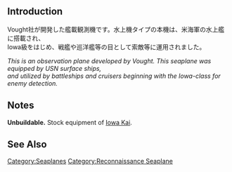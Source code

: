 {{Equipmentinfo
|name = OS2U
|id = 171
|japanesename = OS2U
|icon = {{Seaplane}}
|type = Recon Seaplane
|effect = {{AA}}+1, {{ASW}}+1, {{Dive}}+1, {{Hit}}+2, {{Evasion}}+1, {{LOS}}+6
|radius = 3
|scrap = {{Fuel}}2, {{Ammo}}1, {{Bauxite}}2
|image = <gallery type="slideshow" widths="360px" position="center" hideaddbutton="true">
File:Equipment171-1.png
File:Equipment171-2.png
File:Equipment171-3.png
File:Equipment-171-4.png
</gallery>
|CL = lime
|CA = lime
|CAV = lime
|BB = lime
|BBV = lime
|FASTBB = lime
|AV = lime
|SSV = lime
|AS = lime
|AO = lime
|CLP = lime}}

==Introduction==
Vought社が開発した艦載観測機です。水上機タイプの本機は、米海軍の水上艦に搭載され、<br>
Iowa級をはじめ、戦艦や巡洋艦等の目として索敵等に運用されました。

''This is an observation plane developed by Vought. This seaplane was equipped by USN surface ships,''<br>
''and utilized by battleships and cruisers beginning with the Iowa-class for enemy detection.''

==Notes==
'''Unbuildable.''' Stock equipment of [[Iowa#Upgrade|Iowa Kai]].

==See Also==
{{Equipmentlist}}
[[Category:Seaplanes]]
[[Category:Reconnaissance Seaplane]]